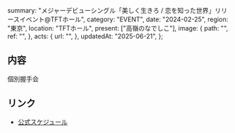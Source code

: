   summary: "メジャーデビューシングル「美しく生きろ / 恋を知った世界」リリースイベント@TFTホール",
  category: "EVENT",
  date: "2024-02-25",
  region: "東京",
  location: "TFTホール",
  present: ["高嶺のなでしこ"],
  image: {
    path: "",
    ref: "",
  },
  acts: {
    url: "",
  },
  updatedAt: "2025-06-21",
};

## 内容

個別握手会

## リンク

- [公式スケジュール](https://takanenonadeshiko.jp/?p=1739)
